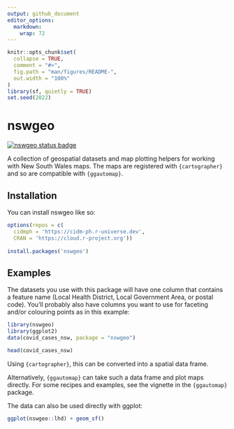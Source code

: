 ```yaml
---
output: github_document
editor_options: 
  markdown: 
    wrap: 72
---
```


<!-- README.md is generated from README.Rmd. Please edit that file -->

```r
knitr::opts_chunk$set(
  collapse = TRUE,
  comment = "#>",
  fig.path = "man/figures/README-",
  out.width = "100%"
)
library(sf, quietly = TRUE)
set.seed(2022)
```

# nswgeo

<!-- badges: start -->
[![nswgeo status badge](https://cidm-ph.r-universe.dev/badges/nswgeo)](https://cidm-ph.r-universe.dev)
<!-- badges: end -->

A collection of geospatial datasets and map plotting helpers for working
with New South Wales maps. The maps are registered with `{cartographer}` and so
are compatible with `{ggautomap}`.

## Installation

You can install nswgeo like so:

``` r
options(repos = c(
  cidmph = 'https://cidm-ph.r-universe.dev',
  CRAN = 'https://cloud.r-project.org'))
  
install.packages('nswgeo')
```

## Examples

The datasets you use with this package will have one column that contains
a feature name (Local Health District, Local Government Area, or postal
code). You'll probably also have columns you want to use for faceting
and/or colouring points as in this example:

```r
library(nswgeo)
library(ggplot2)
data(covid_cases_nsw, package = "nswgeo")

head(covid_cases_nsw)
```

Using `{cartographer}`, this can be converted into a spatial data frame.

Alternatively, `{ggautomap}` can take such a data frame and plot maps directly.
For some recipes and examples, see the vignette in the `{ggautomap}` package.

The data can also be used directly with ggplot:

```r
ggplot(nswgeo::lhd) + geom_sf()
```


